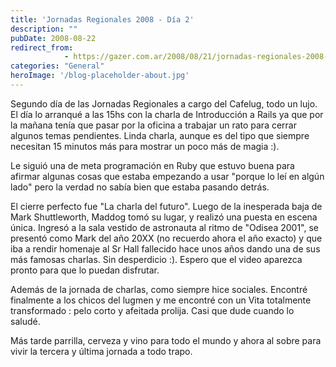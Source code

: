 ```yaml
---
title: 'Jornadas Regionales 2008 - Día 2'
description: ""
pubDate: 2008-08-22
redirect_from: 
            - https://gazer.com.ar/2008/08/21/jornadas-regionales-2008-dia-2/
categories: "General"
heroImage: '/blog-placeholder-about.jpg'
---
```

Segundo día de las Jornadas Regionales a cargo del Cafelug, todo un lujo. El día lo arranqué a las 15hs con la charla de Introducción a Rails ya que por la mañana tenía que pasar por la oficina a trabajar un rato para cerrar algunos temas pendientes. Linda charla, aunque es del tipo que siempre necesitan 15 minutos más para mostrar un poco más de magia :).

Le siguió una de meta programación en Ruby que estuvo buena para afirmar algunas cosas que estaba empezando a usar "porque lo leí en algún lado" pero la verdad no sabía bien que estaba pasando detrás.

El cierre perfecto fue "La charla del futuro". Luego de la inesperada baja de Mark Shuttleworth, Maddog tomó su lugar, y realizó una puesta en escena única. Ingresó a la sala vestido de astronauta al ritmo de "Odisea 2001", se presentó como Mark del año 20XX (no recuerdo ahora el año exacto) y que iba a rendir homenaje al Sr Hall fallecido hace unos años dando una de sus más famosas charlas. Sin desperdicio :). Espero que el video aparezca pronto para que lo puedan disfrutar.

Además de la jornada de charlas, como siempre hice sociales. Encontré finalmente a los chicos del lugmen y me encontré con un Vita totalmente transformado : pelo corto y afeitada prolija. Casi que dude cuando lo saludé.

Más tarde parrilla, cerveza y vino para todo el mundo y ahora al sobre para vivir la tercera y última jornada a todo trapo.
